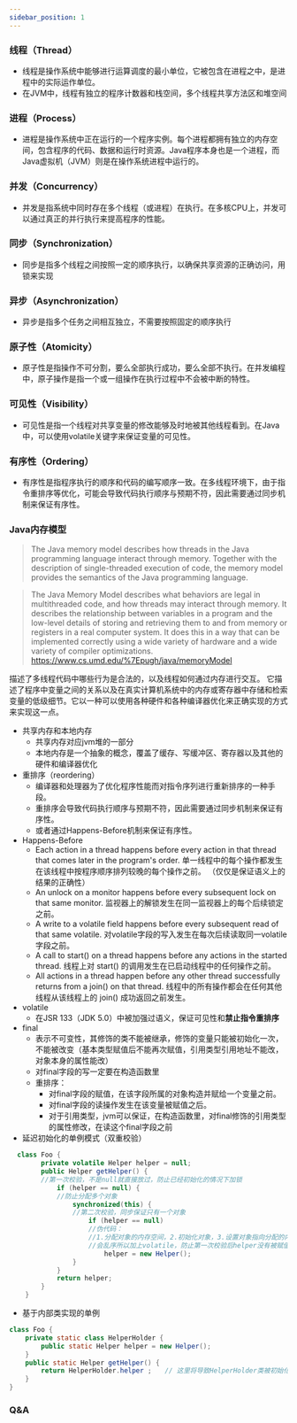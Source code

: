 ```yaml
---
sidebar_position: 1
---
```


### 线程（Thread）
* 线程是操作系统中能够进行运算调度的最小单位，它被包含在进程之中，是进程中的实际运作单位。  
* 在JVM中，线程有独立的程序计数器和栈空间，多个线程共享方法区和堆空间
### 进程（Process）
* 进程是操作系统中正在运行的一个程序实例。每个进程都拥有独立的内存空间，包含程序的代码、数据和运行时资源。Java程序本身也是一个进程，而Java虚拟机（JVM）则是在操作系统进程中运行的。
### 并发（Concurrency）
* 并发是指系统中同时存在多个线程（或进程）在执行。在多核CPU上，并发可以通过真正的并行执行来提高程序的性能。
### 同步（Synchronization）
* 同步是指多个线程之间按照一定的顺序执行，以确保共享资源的正确访问，用锁来实现
### 异步（Asynchronization）
* 异步是指多个任务之间相互独立，不需要按照固定的顺序执行
### 原子性（Atomicity）
* 原子性是指操作不可分割，要么全部执行成功，要么全部不执行。在并发编程中，原子操作是指一个或一组操作在执行过程中不会被中断的特性。
### 可见性（Visibility）
* 可见性是指一个线程对共享变量的修改能够及时地被其他线程看到。在Java中，可以使用volatile关键字来保证变量的可见性。
### 有序性（Ordering）
* 有序性是指程序执行的顺序和代码的编写顺序一致。在多线程环境下，由于指令重排序等优化，可能会导致代码执行顺序与预期不符，因此需要通过同步机制来保证有序性。
### Java内存模型
> The Java memory model describes how threads in the Java programming language interact through memory. Together with the description of single-threaded execution of code, the memory model provides the semantics of the Java programming language.

> The Java Memory Model describes what behaviors are legal in multithreaded code, and how threads may interact through memory. 
> It describes the relationship between variables in a program and the low-level details of storing and retrieving them to and from memory or registers in a real computer system. 
> It does this in a way that can be implemented correctly using a wide variety of hardware and a wide variety of compiler optimizations.  https://www.cs.umd.edu/%7Epugh/java/memoryModel

描述了多线程代码中哪些行为是合法的，以及线程如何通过内存进行交互。
它描述了程序中变量之间的关系以及在真实计算机系统中的内存或寄存器中存储和检索变量的低级细节。它以一种可以使用各种硬件和各种编译器优化来正确实现的方式来实现这一点。
* 共享内存和本地内存  
  * 共享内存对应jvm堆的一部分
  * 本地内存是一个抽象的概念，覆盖了缓存、写缓冲区、寄存器以及其他的硬件和编译器优化
* 重排序（reordering）
  * 编译器和处理器为了优化程序性能而对指令序列进行重新排序的一种手段。
  * 重排序会导致代码执行顺序与预期不符，因此需要通过同步机制来保证有序性。
  * 或者通过Happens-Before机制来保证有序性。
* Happens-Before
  * Each action in a thread happens before every action in that thread that comes later in the program's order.
    单一线程中的每个操作都发生在该线程中按程序顺序排列较晚的每个操作之前。
    （仅仅是保证语义上的结果的正确性）
  * An unlock on a monitor happens before every subsequent lock on that same monitor.
    监视器上的解锁发生在同一监视器上的每个后续锁定之前。
  * A write to a volatile field happens before every subsequent read of that same volatile.
    对volatile字段的写入发生在每次后续读取同一volatile字段之前。
  * A call to start() on a thread happens before any actions in the started thread.
    线程上对 start() 的调用发生在已启动线程中的任何操作之前。
  * All actions in a thread happen before any other thread successfully returns from a join() on that thread.
    线程中的所有操作都会在任何其他线程从该线程上的 join() 成功返回之前发生。
* volatile
  * 在JSR 133（JDK 5.0）中被加强过语义，保证可见性和**禁止指令重排序**
* final
  * 表示不可变性，其修饰的类不能被继承，修饰的变量只能被初始化一次，不能被改变（基本类型赋值后不能再次赋值，引用类型引用地址不能改，对象本身的属性能改）
  * 对final字段的写一定要在构造函数里
  * 重排序：
    * 对final字段的赋值，在该字段所属的对象构造并赋给一个变量之前。
    * 对final字段的读操作发生在该变量被赋值之后。
    * 对于引用类型，jvm可以保证，在构造函数里，对final修饰的引用类型的属性修改，在读这个final字段之前
* 延迟初始化的单例模式（双重校验）
```java
  class Foo {
        private volatile Helper helper = null;
        public Helper getHelper() {
        //第一次校验，不是null就直接放过，防止已经初始化的情况下加锁
            if (helper == null) {
            //防止分配多个对象
                synchronized(this) {
                //第二次校验，同步保证只有一个对象
                    if (helper == null)
                    //伪代码：
                    //1.分配对象的内存空间，2.初始化对象，3.设置对象指向分配的内存地址
                    //会乱序所以加上volatile，防止第一次校验后helper没有被赋值
                        helper = new Helper();
                }
            }
            return helper;
        }
    }
```
* 基于内部类实现的单例
```java
class Foo {
    private static class HelperHolder {
        public static Helper helper = new Helper();
    }
    public static Helper getHelper() {
        return HelperHolder.helper ;　　// 这里将导致HelperHolder类被初始化,类加载器是线程安全的
    }
}
```


### Q&A